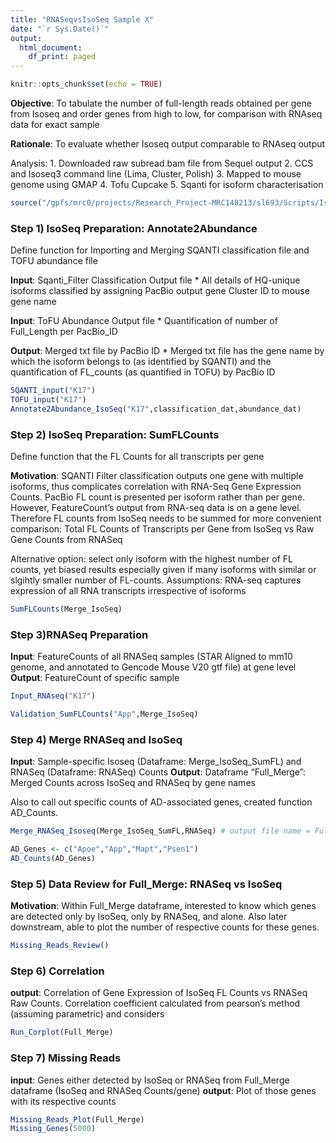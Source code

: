 ```yaml
---
title: "RNASeqvsIsoSeq Sample X"
date: "`r Sys.Date()`"
output:
  html_document:
    df_print: paged
---
```


```r
knitr::opts_chunk$set(echo = TRUE)
```

**Objective**: To tabulate the number of full-length reads obtained per gene from Isoseq and order genes from high to low, for comparison with RNAseq data for exact sample

**Rationale**: To evaluate whether Isoseq output comparable to RNAseq output

Analysis: 
1. Downloaded raw subread.bam file from Sequel output 
2. CCS and Isoseq3 command line (Lima, Cluster, Polish) 
3. Mapped to mouse genome using GMAP 
4. Tofu Cupcake 
5. Sqanti for isoform characterisation

```r
source("/gpfs/mrc0/projects/Research_Project-MRC148213/sl693/Scripts/IsoSeq3_Tg4510/RNASeqvsIsoSeq.R")
```

### Step 1) IsoSeq Preparation: Annotate2Abundance
Define function for Importing and Merging SQANTI classification file and TOFU abundance file

**Input**: Sqanti_Filter Classification Output file
  * All details of HQ-unique isoforms classified by assigning PacBio output gene Cluster ID to mouse gene name
  
**Input**: ToFU Abundance Output file
  * Quantification of number of Full_Length per PacBio_ID
  
**Output**: Merged txt file by PacBio ID 
  * Merged txt file has the gene name by which the isoform belongs to (as identified by SQANTI) and the quantification of FL_counts (as quantified in TOFU) by PacBio ID

```r
SQANTI_input("K17")
TOFU_input("K17")
Annotate2Abundance_IsoSeq("K17",classification_dat,abundance_dat)
```

### Step 2) IsoSeq Preparation: SumFLCounts
Define function that the FL Counts for all transcripts per gene 

**Motivation**: SQANTI Filter classification outputs one gene with multiple isoforms, thus complicates correlation with RNA-Seq Gene Expression Counts. 
PacBio FL count is presented per isoform rather than per gene. However, FeatureCount's output from RNA-seq data is on a gene level. Therefore FL counts from IsoSeq needs to be summed for more convenient comparison: Total FL Counts of Transcripts per Gene from IsoSeq vs Raw Gene Counts from RNASeq 

Alternative option: select only isoform with the highest number of FL counts, yet biased results especially given if many isoforms with similar or slgihtly smaller number of FL-counts. 
Assumptions: RNA-seq captures expression of all RNA transcripts irrespective of isoforms

```r
SumFLCounts(Merge_IsoSeq)
```

### Step 3)RNASeq Preparation

**Input**: FeatureCounts of all RNASeq samples (STAR Aligned to mm10 genome, and annotated to Gencode Mouse V20 gtf file) at gene level 
**Output**: FeatureCount of specific sample 

```r
Input_RNAseq("K17")
```


```r
Validation_SumFLCounts("App",Merge_IsoSeq)
```

### Step 4) Merge RNASeq and IsoSeq

**Input**: Sample-specific Isoseq (Dataframe: Merge_IsoSeq_SumFL) and RNASeq (Dataframe: RNASeq) Counts
**Output**: Dataframe "Full_Merge": Merged Counts across IsoSeq and RNASeq by gene names

Also to call out specific counts of AD-associated genes, created function AD_Counts. 

```r
Merge_RNASeq_Isoseq(Merge_IsoSeq_SumFL,RNASeq) # output file name = Full_Merge

AD_Genes <- c("Apoe","App","Mapt","Psen1")
AD_Counts(AD_Genes)
```

### Step 5) Data Review for Full_Merge: RNASeq vs IsoSeq

**Motivation**: Within Full_Merge dataframe, interested to know which genes are detected only by IsoSeq, only by RNASeq, and alone. Also later downstream, able to plot the number of respective counts for these genes. 

```r
Missing_Reads_Review()
```

### Step 6) Correlation

**output**: Correlation of Gene Expression of IsoSeq FL Counts vs RNASeq Raw Counts. Correlation coefficient calculated from pearson's method (assuming parametric) and considers

```r
Run_Corplot(Full_Merge)
```

### Step 7) Missing Reads

**input**: Genes either detected by IsoSeq or RNASeq from Full_Merge dataframe (IsoSeq and RNASeq Counts/gene) 
**output**: Plot of those genes with its respective counts

```r
Missing_Reads_Plot(Full_Merge)
Missing_Genes(5000)
```